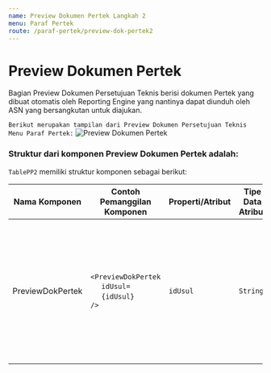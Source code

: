 ```yaml
---
name: Preview Dokumen Pertek Langkah 2
menu: Paraf Pertek
route: /paraf-pertek/preview-dok-pertek2
---
```




# Preview Dokumen Pertek

Bagian Preview Dokumen Persetujuan Teknis berisi dokumen
Pertek yang dibuat otomatis oleh Reporting Engine yang
nantinya dapat diunduh oleh ASN yang bersangkutan untuk diajukan.


```Berikut merupakan tampilan dari Preview Dokumen Persetujuan Teknis Menu Paraf Pertek:```
![Preview Dokumen Pertek](../../src/img/paraf-pertek/PreviewDokPertek2.png)

### Struktur dari komponen Preview Dokumen Pertek adalah:

`TablePP2` memiliki struktur komponen sebagai berikut:

| Nama Komponen    | Contoh Pemanggilan <br/> Komponen                                                                                           | Properti/Atribut | Tipe Data <br/> Atribut | Penjelasan                                                                                                                                                                        |
| ---------------- | --------------------------------------------------------------------------------------------------------------------------- | ---------------- | ----------------------- | --------------------------------------------------------------------------------------------------------------------------------------------------------------------------------  |
| PreviewDokPertek | `<PreviewDokPertek` <br/> &nbsp;&nbsp;&nbsp;&nbsp;&nbsp;`idUsul=` <br/> &nbsp;&nbsp;&nbsp;&nbsp;&nbsp;`{idUsul}` <br/> `/>` | `idUsul`         | `String`                | Properti `idUsul`berisikan informasi berdasarkan <br/> id usulan yang diajukan. Id usulan tersebut akan <br/> digunakan sebagai acuan dalam mengambil <br/>  data Dokumen Pertek. |



